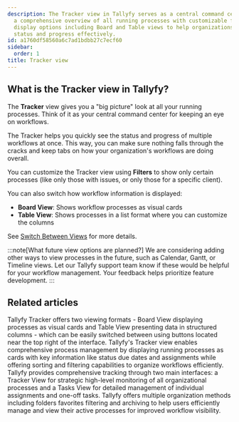 ```yaml
---
description: The Tracker view in Tallyfy serves as a central command center that provides
  a comprehensive overview of all running processes with customizable filters and
  display options including Board and Table views to help organizations monitor workflow
  status and progress effectively.
id: a1760df58560a6c7ad1bdbb27c7ecf60
sidebar:
  order: 1
title: Tracker view
---
```


## What is the Tracker view in Tallyfy?

The **Tracker** view gives you a "big picture" look at all your running processes. Think of it as your central command center for keeping an eye on workflows.

The Tracker helps you quickly see the status and progress of multiple workflows at once. This way, you can make sure nothing falls through the cracks and keep tabs on how your organization's workflows are doing overall.

You can customize the Tracker view using **Filters** to show only certain processes (like only those with issues, or only those for a specific client).

You can also switch how workflow information is displayed:

*   **Board View**: Shows workflow processes as visual cards
*   **Table View**: Shows processes in a list format where you can customize the columns

See [Switch Between Views](/products/pro/tracking-and-tasks/tracker-view/how-to-switch-between-board-and-table-formats-in-tallyfy-tracker/) for more details.

:::note[What future view options are planned?]
We are considering adding other ways to view processes in the future, such as Calendar, Gantt, or Timeline views. Let our Tallyfy support team know if these would be helpful for your workflow management. Your feedback helps prioritize feature development.
:::


<PageTree />


## Related articles
<CardGrid>
<LinkTitleCard header="<b>Tracker View > Switch between views</b>" href="/products/pro/tracking-and-tasks/tracker-view/how-to-switch-between-board-and-table-formats-in-tallyfy-tracker/" > Tallyfy Tracker offers two viewing formats - Board View displaying processes as visual cards and Table View presenting data in structured columns - which can be easily switched between using buttons located near the top right of the interface. </LinkTitleCard>
<LinkTitleCard header="<b>Tracker View > Manage and track my processes</b>" href="/products/pro/tracking-and-tasks/tracker-view/how-can-i-manage-and-track-my-processes-on-tallyfy/" > Tallyfy's Tracker view enables comprehensive process management by displaying running processes as cards with key information like status due dates and assignments while offering sorting and filtering capabilities to organize workflows efficiently. </LinkTitleCard>
<LinkTitleCard header="<b>Pro > Tracking</b>" href="/products/pro/tracking-and-tasks/" > Tallyfy provides comprehensive tracking through two main interfaces: a Tracker View for strategic high-level monitoring of all organizational processes and a Tasks View for detailed management of individual assignments and one-off tasks. </LinkTitleCard>
<LinkTitleCard header="<b>Tracker View > Organize processes</b>" href="/products/pro/tracking-and-tasks/tracker-view/organize-processes/" > Tallyfy offers multiple organization methods including folders favorites filtering and archiving to help users efficiently manage and view their active processes for improved workflow visibility. </LinkTitleCard>
</CardGrid>